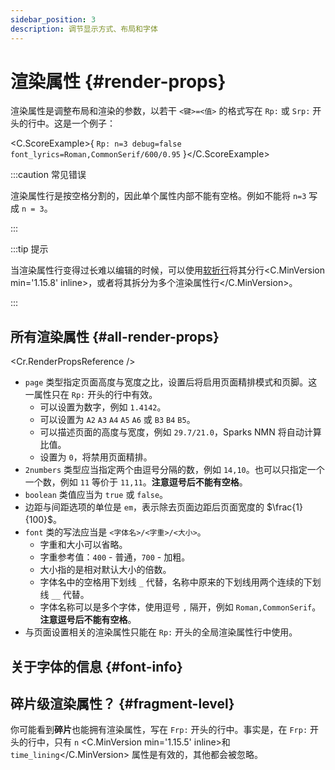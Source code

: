 ```yaml
---
sidebar_position: 3
description: 调节显示方式、布局和字体
---
```


# 渲染属性 {#render-props}

渲染属性是调整布局和渲染的参数，以若干 `<键>=<值>` 的格式写在 `Rp:` 或 `Srp:` 开头的行中。这是一个例子：

<C.ScoreExample>{
`Rp: n=3 debug=false font_lyrics=Roman,CommonSerif/600/0.95`
}</C.ScoreExample>

:::caution 常见错误

渲染属性行是按空格分割的，因此单个属性内部不能有空格。例如不能将 `n=3` 写成 `n = 3`。

:::

:::tip 提示

当渲染属性行变得过长难以编辑的时候，可以使用[软折行](/docs/reference/document-structure#soft-wrap)将其分行<C.MinVersion min='1.15.8' inline>，或者将其拆分为多个渲染属性行</C.MinVersion>。

:::

## 所有渲染属性 {#all-render-props}

<Cr.RenderPropsReference />

- `page` 类型指定页面高度与宽度之比，设置后将启用页面精排模式和页脚。这一属性只在 `Rp:` 开头的行中有效。
  - 可以设置为数字，例如 `1.4142`。
  - 可以设置为 `A2` `A3` `A4` `A5` `A6` 或 `B3` `B4` `B5`。
  - 可以描述页面的高度与宽度，例如 `29.7/21.0`，Sparks NMN 将自动计算比值。
  - 设置为 `0`，将禁用页面精排。
- `2numbers` 类型应当指定两个由逗号分隔的数，例如 `14,10`。也可以只指定一个一个数，例如 `11` 等价于 `11,11`。**注意逗号后不能有空格**。
- `boolean` 类值应当为 `true` 或 `false`。
- 边距与间距选项的单位是 `em`，表示除去页面边距后页面宽度的 $\frac{1}{100}$。
- `font` 类的写法应当是 `<字体名>/<字重>/<大小>`。
  - 字重和大小可以省略。
  - 字重参考值：`400` - 普通，`700` - 加粗。
  - 大小指的是相对默认大小的倍数。
  - 字体名中的空格用下划线 `_` 代替，名称中原来的下划线用两个连续的下划线 `__` 代替。
  - 字体名称可以是多个字体，使用逗号 `,` 隔开，例如 `Roman,CommonSerif`。**注意逗号后不能有空格**。
- 与页面设置相关的渲染属性只能在 `Rp:` 开头的全局渲染属性行中使用。

## 关于字体的信息 {#font-info}


<FontInfo />

## 碎片级渲染属性？ {#fragment-level}

你可能看到**碎片**也能拥有渲染属性，写在 `Frp:` 开头的行中。事实是，在 `Frp:` 开头的行中，只有 `n` <C.MinVersion min='1.15.5' inline>和 `time_lining`</C.MinVersion> 属性是有效的，其他都会被忽略。
